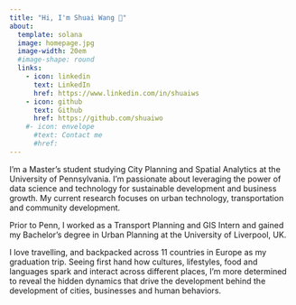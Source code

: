 ```yaml
---
title: "Hi, I'm Shuai Wang 👋"
about:
  template: solana
  image: homepage.jpg
  image-width: 20em
  #image-shape: round
  links:
    - icon: linkedin
      text: LinkedIn
      href: https://www.linkedin.com/in/shuaiws
    - icon: github
      text: Github
      href: https://github.com/shuaiwo
    #- icon: envelope
      #text: Contact me
      #href: 
---
```


I'm a Master's student studying City Planning and Spatial Analytics at the University of Pennsylvania. I'm passionate about leveraging the power of data science and technology for sustainable development and business growth. My current research focuses on urban technology, transportation and community development.

Prior to Penn, I worked as a Transport Planning and GIS Intern and gained my Bachelor's degree in Urban Planning at the University of Liverpool, UK.

I love travelling, and backpacked across 11 countries in Europe as my graduation trip. Seeing first hand how cultures, lifestyles, food and languages spark and interact across different places, I'm more determined to reveal the hidden dynamics that drive the development behind the development of cities, businesses and human behaviors.

